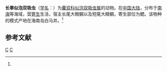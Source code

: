{{Speciesbox
| taxon = Didymocystoides longiorchis
| binomial_authority = (Gu et Shen, 1983)<ref name='id10236'>{{cite web| url =http://www.bioinfo.cn/db05/BjdwSpecies.php?action=view&id=10236| title =长睾似泡双吸虫| work =《中国动物物种编目数据库》| publisher =中国科学院微生物研究所| author =中国科学院动物研究所| accessdate =2009-04-16| deadurl =yes| archiveurl =https://web.archive.org/web/20160305044149/http://www.bioinfo.cn/db05/BjdwSpecies.php?action=view&id=10236| archivedate =2016-03-05}}</ref>
}}

'''长睾似泡双吸虫'''（[[学名|学名]]：{{lang|la|''Didymocystoides longiorchis''}}）为[[囊双科|囊双科]][[似泡双吸虫属|似泡双吸虫属]]的动物。在[[中国大陆|中国大陆]]，分布于[[南海|南海]]等海域，营[[寄生|寄生]]生活，宿主长尾大眼鲷以及短尾大眼鲷，寄生部位为鳃。该物种的模式产地在海南岛白马井。<ref name='id10236'/>

== 参考文献 ==
{{reflist}}

{{吸虫小作品}}

{{Taxonbar}}
[[Category:1983年描述的动物|C]]
[[Category:似泡双吸虫属|C]]